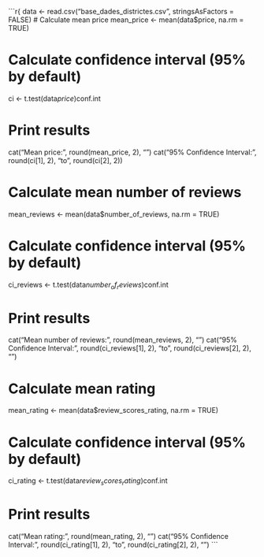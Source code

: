 ```r{
data <- read.csv("base_dades_districtes.csv", stringsAsFactors = FALSE)
# Calculate mean price
mean_price <- mean(data$price, na.rm = TRUE)

# Calculate confidence interval (95% by default)
ci <- t.test(data$price)$conf.int

# Print results
cat("Mean price:", round(mean_price, 2), "\n")
cat("95% Confidence Interval:", round(ci[1], 2), "to", round(ci[2], 2))

# Calculate mean number of reviews
mean_reviews <- mean(data$number_of_reviews, na.rm = TRUE)

# Calculate confidence interval (95% by default)
ci_reviews <- t.test(data$number_of_reviews)$conf.int

# Print results
cat("Mean number of reviews:", round(mean_reviews, 2), "\n")
cat("95% Confidence Interval:", round(ci_reviews[1], 2), "to", round(ci_reviews[2], 2), "\n")

# Calculate mean rating
mean_rating <- mean(data$review_scores_rating, na.rm = TRUE)

# Calculate confidence interval (95% by default)
ci_rating <- t.test(data$review_scores_rating)$conf.int

# Print results
cat("Mean rating:", round(mean_rating, 2), "\n")
cat("95% Confidence Interval:", round(ci_rating[1], 2), "to", round(ci_rating[2], 2), "\n")
```